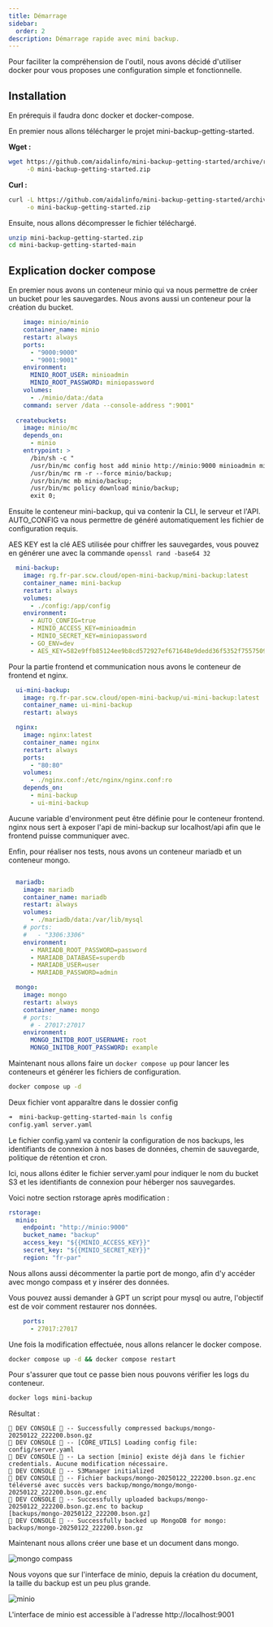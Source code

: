 ```yaml
---
title: Démarrage
sidebar:
  order: 2
description: Démarrage rapide avec mini backup.
---
```


Pour faciliter la compréhension de l'outil, nous avons décidé d'utiliser docker pour vous proposes une configuration simple et fonctionnelle.

## Installation

En prérequis il faudra donc docker et docker-compose.

En premier nous allons télécharger le projet mini-backup-getting-started.

**Wget :**
```bash
wget https://github.com/aidalinfo/mini-backup-getting-started/archive/refs/heads/main.zip \
     -O mini-backup-getting-started.zip
```

**Curl :**
```bash
curl -L https://github.com/aidalinfo/mini-backup-getting-started/archive/refs/heads/main.zip \
     -o mini-backup-getting-started.zip
```

Ensuite, nous allons décompresser le fichier téléchargé.

```bash
unzip mini-backup-getting-started.zip
cd mini-backup-getting-started-main
```

## Explication docker compose

En premier nous avons un conteneur minio qui va nous permettre de créer un bucket pour les sauvegardes.
Nous avons aussi un conteneur pour la création du bucket.

```yaml
    image: minio/minio
    container_name: minio
    restart: always
    ports:
      - "9000:9000"
      - "9001:9001"
    environment:
      MINIO_ROOT_USER: minioadmin
      MINIO_ROOT_PASSWORD: miniopassword
    volumes:
      - ./minio/data:/data
    command: server /data --console-address ":9001"
    
  createbuckets:
    image: minio/mc
    depends_on:
      - minio
    entrypoint: >
      /bin/sh -c "
      /usr/bin/mc config host add minio http://minio:9000 minioadmin miniopassword;
      /usr/bin/mc rm -r --force minio/backup;
      /usr/bin/mc mb minio/backup;
      /usr/bin/mc policy download minio/backup;
      exit 0;
```

Ensuite le conteneur mini-backup, qui va contenir la CLI, le serveur et l'API.
AUTO_CONFIG va nous permettre de généré automatiquement les fichier de configuration requis.

AES KEY est la clé AES utilisée pour chiffrer les sauvegardes, vous pouvez en générer une avec la commande ```openssl rand -base64 32```

```yaml
  mini-backup:
    image: rg.fr-par.scw.cloud/open-mini-backup/mini-backup:latest
    container_name: mini-backup
    restart: always
    volumes:
      - ./config:/app/config
    environment:
      - AUTO_CONFIG=true
      - MINIO_ACCESS_KEY=minioadmin
      - MINIO_SECRET_KEY=miniopassword
      - GO_ENV=dev
      - AES_KEY=582e9ffb85124ee9b8cd572927ef671648e9dedd36f5352f755750930a2248d6
```

Pour la partie frontend et communication nous avons le conteneur de frontend et nginx.

```yaml
  ui-mini-backup:
    image: rg.fr-par.scw.cloud/open-mini-backup/ui-mini-backup:latest
    container_name: ui-mini-backup
    restart: always

  nginx:
    image: nginx:latest
    container_name: nginx
    restart: always
    ports:
      - "80:80"
    volumes:
      - ./nginx.conf:/etc/nginx/nginx.conf:ro
    depends_on:
      - mini-backup
      - ui-mini-backup
```
<Aside type="caution" title="Communication">
    Aucune variable d'environment peut être définie pour le conteneur frontend.
    nginx nous sert à exposer l'api de mini-backup sur localhost/api afin que le frontend puisse communiquer avec.
</Aside>

Enfin, pour réaliser nos tests, nous avons un conteneur mariadb et un conteneur mongo.

```yaml

  mariadb:
    image: mariadb
    container_name: mariadb
    restart: always
    volumes:
      - ./mariadb/data:/var/lib/mysql
    # ports:
    #   - "3306:3306"
    environment:
      - MARIADB_ROOT_PASSWORD=password
      - MARIADB_DATABASE=superdb
      - MARIADB_USER=user
      - MARIADB_PASSWORD=admin

  mongo:
    image: mongo
    restart: always
    container_name: mongo
    # ports:
      # - 27017:27017
    environment:
      MONGO_INITDB_ROOT_USERNAME: root
      MONGO_INITDB_ROOT_PASSWORD: example
```

Maintenant nous allons faire un ```docker compose up``` pour lancer les conteneurs et générer les fichiers de configuration.

```bash
docker compose up -d
```

Deux fichier vont apparaître dans le dossier config

```bash
➜  mini-backup-getting-started-main ls config
config.yaml server.yaml
```

Le fichier config.yaml va contenir la configuration de nos backups, les identifiants de connexion à nos bases de données, chemin de sauvegarde, politique de rétention et cron.

Ici, nous allons éditer le fichier server.yaml pour indiquer le nom du bucket S3 et les identifiants de connexion pour héberger nos sauvegardes.

Voici notre section rstorage après modification :

```yaml
rstorage:
  minio:
    endpoint: "http://minio:9000"
    bucket_name: "backup"
    access_key: "${{MINIO_ACCESS_KEY}}"
    secret_key: "${{MINIO_SECRET_KEY}}"
    region: "fr-par"
```

Nous allons aussi décommenter la partie port de mongo, afin d'y accéder avec mongo compass et y insérer des données.

<Aside>Vous pouvez aussi demander à GPT un script pour mysql ou autre, l'objectif est de voir comment restaurer nos données.</Aside>

```yaml
    ports:
      - 27017:27017
```

Une fois la modification effectuée, nous allons relancer le docker compose.

```bash
docker compose up -d && docker compose restart
```

Pour s'assurer que tout ce passe bien nous pouvons vérifier les logs du conteneur.

```bash
docker logs mini-backup
```

Résultat :

```
🚀 DEV CONSOLE 🚀 -- Successfully compressed backups/mongo-20250122_222200.bson.gz
🚀 DEV CONSOLE 🚀 -- [CORE_UTILS] Loading config file: config/server.yaml
🚀 DEV CONSOLE 🚀 -- La section [minio] existe déjà dans le fichier credentials. Aucune modification nécessaire.
🚀 DEV CONSOLE 🚀 -- S3Manager initialized
🚀 DEV CONSOLE 🚀 -- Fichier backups/mongo-20250122_222200.bson.gz.enc téléversé avec succès vers backup/mongo/mongo/mongo-20250122_222200.bson.gz.enc
🚀 DEV CONSOLE 🚀 -- Successfully uploaded backups/mongo-20250122_222200.bson.gz.enc to backup
[backups/mongo-20250122_222200.bson.gz]
🚀 DEV CONSOLE 🚀 -- Successfully backed up MongoDB for mongo: backups/mongo-20250122_222200.bson.gz
```

Maintenant nous allons créer une base et un document dans mongo.

![mongo compass](../../../../assets/SCR-20250122-ufbi.png)

Nous voyons que sur l'interface de minio, depuis la création du document, la taille du backup est un peu plus grande.

![minio](../../../../assets/SCR-20250122-uhba.png)

<Aside>L'interface de minio est accessible à l'adresse http://localhost:9001</Aside>

